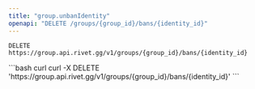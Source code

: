 ```yaml
---
title: "group.unbanIdentity"
openapi: "DELETE /groups/{group_id}/bans/{identity_id}"
---
```


```
DELETE https://group.api.rivet.gg/v1/groups/{group_id}/bans/{identity_id}
```


<RequestExample>
```bash curl
curl -X DELETE 'https://group.api.rivet.gg/v1/groups/{group_id}/bans/{identity_id}'
```
</RequestExample>
